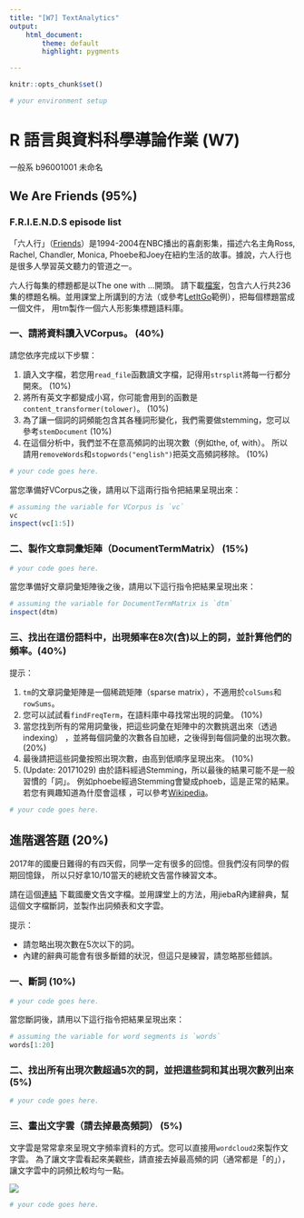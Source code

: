 ```yaml
---
title: "[W7] TextAnalytics"
output: 
    html_document:
        theme: default
        highlight: pygments

---
```


```r
knitr::opts_chunk$set()
```

```r
# your environment setup
```

R 語言與資料科學導論作業 (W7)
=============================

一般系 b96001001 未命名

## We Are Friends (95%)

### F.R.I.E.N.D.S episode list

「六人行」（[Friends](http://www.imdb.com/title/tt0108778/)）是1994-2004在NBC播出的喜劇影集，描述六名主角Ross, Rachel, Chandler, Monica, Phoebe和Joey在紐約生活的故事。據說，六人行也是很多人學習英文聽力的管道之一。

六人行每集的標題都是以The one with ...開頭。
請下載[檔案](https://raw.githubusercontent.com/RLadsNTU/RLadsLab/master/W7_CorpusAlive/friends_episodes.txt)，包含六人行共236集的標題名稱。並用課堂上所講到的方法（或參考[LetItGo](LetItGo.Rmd)範例），把每個標題當成一個文件，
用tm製作一個六人形影集標題語料庫。


### 一、請將資料讀入VCorpus。 (40%)

請您依序完成以下步驟：

1. 讀入文字檔，若您用`read_file`函數讀文字檔，記得用`strsplit`將每一行都分開來。 (10%)
2. 將所有英文字都變成小寫，你可能會用到的函數是`content_transformer(tolower)`。 (10%)
3. 為了讓一個詞的詞頻能包含其各種詞形變化，我們需要做stemming，您可以參考`stemDocument` (10%)
4. 在這個分析中，我們並不在意高頻詞的出現次數（例如the, of, with）。
所以請用`removeWords`和`stopwords("english")`把英文高頻詞移除。 (10%)

```r
# your code goes here.
```

當您準備好VCorpus之後，請用以下這兩行指令把結果呈現出來：

```r
# assuming the variable for VCorpus is `vc`
vc
inspect(vc[1:5])
```

### 二、製作文章詞彙矩陣（DocumentTermMatrix） (15%)
```r
# your code goes here.
```

當您準備好文章詞彙矩陣後之後，請用以下這行指令把結果呈現出來：
```r
# assuming the variable for DocumentTermMatrix is `dtm`
inspect(dtm)
```

### 三、找出在這份語料中，出現頻率在8次(含)以上的詞，並計算他們的頻率。(40%)

提示：

1. `tm`的文章詞彙矩陣是一個稀疏矩陣（sparse matrix），不適用於`colSums`和`rowSums`。
2. 您可以試試看`findFreqTerm`，在語料庫中尋找常出現的詞彙。 (10%)
3. 當您找到所有的常用詞彙後，把這些詞彙在矩陣中的次數挑選出來（透過indexing）
，並將每個詞彙的次數各自加總，之後得到每個詞彙的出現次數。(20%)
4. 最後請把這些詞彙按照出現次數，由高到低順序呈現出來。 (10%)
5. (Update: 20171029) 由於語料經過Stemming，所以最後的結果可能不是一般習慣的「詞」。
例如phoebe經過Stemming會變成phoeb，這是正常的結果。若您有興趣知道為什麼會這樣
，可以參考[Wikipedia](https://en.wikipedia.org/wiki/Stemming)。

```r
# your code goes here.
```

## 進階選答題 (20%)

2017年的國慶日難得的有四天假，同學一定有很多的回憶。但我們沒有同學的假期回憶錄，
所以只好拿10/10當天的總統文告當作練習文本。

請在這個[連結](https://raw.githubusercontent.com/RLadsNTU/RLadsLab/master/W7_CorpusAlive/president_20171010.txt)
下載國慶文告文字檔。並用課堂上的方法，用jiebaR內建辭典，幫這個文字檔斷詞，並製作出詞頻表和文字雲。

提示：

* 請忽略出現次數在5次以下的詞。
* 內建的辭典可能會有很多斷錯的狀況，但這只是練習，請忽略那些錯誤。

### 一、斷詞 (10%)
```r
# your code goes here.

```

當您斷詞後，請用以下這行指令把結果呈現出來：
```r
# assuming the variable for word segments is `words`
words[1:20]
```

### 二、找出所有出現次數超過5次的詞，並把這些詞和其出現次數列出來 (5%)
```r
# your code goes here.

```


### 三、畫出文字雲（請去掉最高頻詞） (5%)

文字雲是常常拿來呈現文字頻率資料的方式。您可以直接用`wordcloud2`來製作文字雲。
為了讓文字雲看起來美觀些，請直接去掉最高頻的詞（通常都是「的」），讓文字雲中的詞頻比較均勻一點。

![](wordcloud_ref.png)

```r
# your code goes here.
```

